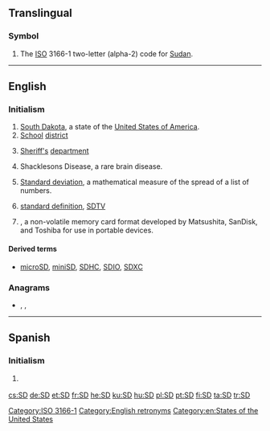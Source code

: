 {{also|s.d.|S.D.|.sd}}
==Translingual==

===Symbol===
{{head|mul|symbol}}

# The [[ISO]] 3166-1 two-letter (alpha-2) code for [[Sudan]].

[[Category:ISO 3166-1]]

----

==English==

===Initialism===
{{rfc-header|Initialism}}
{{head|en|initialism}}

# [[South Dakota]], a state of the [[United States of America]].
# [[school|School]] [[district]]
# {{context|law enforcement|lang=en}} [[sheriff|Sheriff's]] [[department]]
# {{context|medical|lang=en}} Shacklesons Disease, a rare brain disease.
# {{context|mathematics|lang=en}} [[standard deviation|Standard deviation]], a mathematical measure of the spread of a list of numbers.
# {{context|television|lang=en}} [[standard definition]], [[SDTV]]
# {{w|Secure Digital}}, a non-volatile memory card format developed by Matsushita, SanDisk, and Toshiba for use in portable devices.

====Derived terms====
* {{sense|memory card format|}} [[microSD]], [[miniSD]], [[SDHC]], [[SDIO]], [[SDXC]]

===Anagrams===
* {{l|en|d's}} , {{l|en|D's}}, {{l|en|DS}}

[[Category:English retronyms]]
[[Category:en:States of the United States]]

----

==Spanish==

===Initialism===
{{rfc-header|Initialism}}
{{head|es|initialism}}

# {{context|grammar|syntax|lang=es}} {{abbreviation of|sintagma determinante|lang=es}}

[[cs:SD]]
[[de:SD]]
[[et:SD]]
[[fr:SD]]
[[he:SD]]
[[ku:SD]]
[[hu:SD]]
[[pl:SD]]
[[pt:SD]]
[[fi:SD]]
[[ta:SD]]
[[tr:SD]]